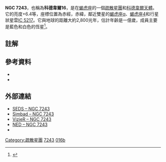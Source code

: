 {{Infobox Cluster
| name = NGC 7243
| epoch = 2000.0
| image = [[File:NGC_7243.jpg|File:NGC 7243.jpg]]
| constellation = [[蝎虎座|蝎虎座]]
| ra = {{RA|22|15|08.6}}
| dec = {{DEC|+49|53|51}}
| dist_ly = 2,800
| dist_pc = 860
| appmag_v = +6.4
| size_v = 21′
| notes =
| names =科德韋爾16
}}
'''NGC 7243'''，也稱為'''科德韋爾16'''，是在[[蝎虎座|蝎虎座]]的一個[[疏散星團|疏散星團]]和[[科德韋爾深空天體表|科德韋爾天體]]。它的亮度+6.4等，座標位置為赤經{{RA|22|15.3}}，赤緯{{DEC|+49|53}}，鄰近雙星的[[蝎虎座α|蝎虎座α]]、[[蝎虎座4|蝎虎座4]]和行星狀星雲[[IC_5217|IC 5217]]。它與地球的距離大約2,800光年，估計年齡是一億歲，成員主要是藍色和白色的恆星<ref>{{cite web|url=http://www.glyphweb.com/esky/clusters/ngc7243.html|title=NGC 7243|publisher=eSky|accessdate=2008-08-06|archive-date=2016-03-03|archive-url=https://web.archive.org/web/20160303223630/http://www.glyphweb.com/esky/clusters/ngc7243.html|dead-url=no}}</ref>。

== 註解 ==
{{reflist}}

== 參考資料 ==
*{{cite book|last=Pasachoff|first=Jay M.|title=Stars and Planets|publisher=Peterson Field Guides|location=New York, NY|date=2000|pages=578 pg|chapter=Atlas of the Sky|isbn=0-395-93432-X|language=en}}
*{{cite book|last=Caldwell-Moore|first=Sir Patrick|title=Firefly Atlas of the Universe|url=https://archive.org/details/fireflyatlasofun0000moor_t2l5|publisher=Firefly Books Limited|date=2003|isbn=1-55297-819-2|language=en}}

== 外部連結 ==
* [https://web.archive.org/web/20070709043301/http://www.seds.org/~spider/ngc/ngc.cgi?7243 SEDS – NGC 7243]
* [http://simbad.u-strasbg.fr/sim-id.pl?Ident=NGC%207243 Simbad – NGC 7243]
* [http://vizier.u-strasbg.fr/viz-bin/VizieR-S?NGC%207243 VizieR – NGC 7243]{{Wayback|url=http://vizier.u-strasbg.fr/viz-bin/VizieR-S?NGC%207243 |date=20110520040931 }}
* [http://nedwww.ipac.caltech.edu/cgi-bin/nph-objsearch?objname=NGC%207243 NED – NGC 7243]{{Wayback|url=http://nedwww.ipac.caltech.edu/cgi-bin/nph-objsearch?objname=NGC%207243 |date=20191018193527 }}
* {{WikiSky}}

{{Sky|22|15|08.6|+|49|53|51|2800}}

{{科德韋爾天體}}

[[Category:疏散星團|Category:疏散星團]]
[[Category:蝎虎座NGC天體|7243]]
[[Category:科德韋爾天體|016b]]

{{star-cluster-stub}}